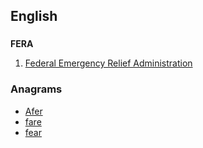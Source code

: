 ==English==

==={{initialism-old|en}}===
'''FERA'''
# {{US}} [[w:Federal Emergency Relief Administration|Federal Emergency Relief Administration]]

===Anagrams===
* [[Afer#English|Afer]]
* [[fare#English|fare]]
* [[fear#English|fear]]